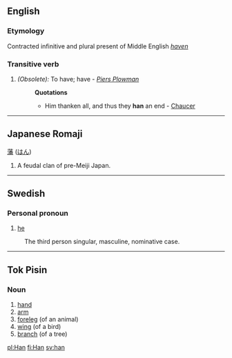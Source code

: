 ==English==
===Etymology===
Contracted infinitive and plural present of Middle English ''[[haven]]''
===Transitive verb===
#''(Obsolete):'' To have; have - ''[[Piers Plowman]]''
#:'''Quotations'''
#:*Him thanken all, and thus they '''han''' an end - [[Chaucer]]

----
==Japanese Romaji==
[[藩]] ([[はん]])

# A feudal clan of pre-Meiji Japan.

----
==Swedish==
===Personal pronoun===

# [[he]] 
:The third person singular, masculine, nominative case.

----
==Tok Pisin==

===Noun===

#[[hand]]
#[[arm]]
#[[foreleg]] (of an animal)
#[[wing]] (of a bird)
#[[branch]] (of a tree)

[[pl:Han]]
[[fi:Han]]
[[sv:han]]